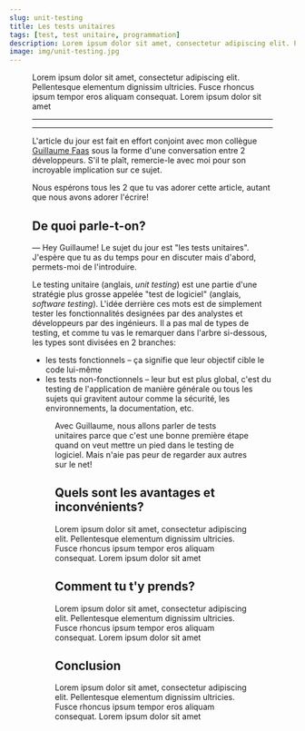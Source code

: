 ```yaml
---
slug: unit-testing
title: Les tests unitaires
tags: [test, test unitaire, programmation]
description: Lorem ipsum dolor sit amet, consectetur adipiscing elit. Pellentesque elementum dignissim ultricies. Fusce rhoncus ipsum tempor eros aliquam consequat. Lorem ipsum dolor sit amet
image: img/unit-testing.jpg
---
```


<a href="/blog/unit-testing">
  <Figure data={{src:'/img/unit-testing.jpg', alt: 'Tests unitaires', type:'image'}} />
</a>

Lorem ipsum dolor sit amet, consectetur adipiscing elit. Pellentesque elementum dignissim ultricies. Fusce rhoncus ipsum tempor eros aliquam consequat. Lorem ipsum dolor sit amet

<!--truncate-->

<SEO 
  uri='blog/unit-testing' 
  image='img/unit-testing.jpg'
  type='article'
/>

___

<Reminder />

___

L'article du jour est fait en effort conjoint avec mon collègue <a href="https://www.linkedin.com/in/guillaumefaas/" target="_blank" rel="noreferrer noopener nofollow">Guillaume Faas</a> sous la forme d'une conversation entre 2 développeurs.
S'il te plaît, remercie-le avec moi pour son incroyable implication sur ce sujet.

Nous espérons tous les 2 que tu vas adorer cette article, autant que nous avons adorer l'écrire!

## De quoi parle-t-on?
— Hey Guillaume! Le sujet du jour est "les tests unitaires". J'espère que tu as du temps pour en discuter mais d'abord, permets-moi de l'introduire.

Le testing unitaire (anglais, _unit testing_) est une partie d'une stratégie plus grosse appelée "test de logiciel" (anglais, _software testing_). L'idée derrière ces mots est de simplement tester les fonctionnalités designées par des analystes et développeurs par des ingénieurs.
Il a pas mal de types de testing, et comme tu vas le remarquer dans l'arbre si-dessous, les types sont divisées en 2 branches:
- les tests fonctionnels – ça signifie que leur objectif cible le code lui-même
- les tests non-fonctionnels – leur but est plus global, c'est du testing de l'application de manière générale ou tous les sujets qui gravitent autour comme la sécurité, les environnements, la documentation, etc.

<Figure data={{src: '/img/software-testing-types.png', alt: 'Types de Software Testing', type: 'image'}} />

Avec Guillaume, nous allons parler de tests unitaires parce que c'est une bonne première étape quand on veut mettre un pied dans le testing de logiciel. Mais n'aie pas peur de regarder aux autres sur le net!

## Quels sont les avantages et inconvénients?
Lorem ipsum dolor sit amet, consectetur adipiscing elit. Pellentesque elementum dignissim ultricies. Fusce rhoncus ipsum tempor eros aliquam consequat. Lorem ipsum dolor sit amet

## Comment tu t'y prends?
Lorem ipsum dolor sit amet, consectetur adipiscing elit. Pellentesque elementum dignissim ultricies. Fusce rhoncus ipsum tempor eros aliquam consequat. Lorem ipsum dolor sit amet

## Conclusion
Lorem ipsum dolor sit amet, consectetur adipiscing elit. Pellentesque elementum dignissim ultricies. Fusce rhoncus ipsum tempor eros aliquam consequat. Lorem ipsum dolor sit amet

<Newsletter url={MAILCHIMP_URL} />
